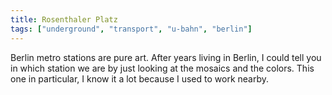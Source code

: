 ```yaml
---
title: Rosenthaler Platz
tags: ["underground", "transport", "u-bahn", "berlin"]
---
```


Berlin metro stations are pure art. After years living in Berlin, I could tell you in which station we are by just looking at the mosaics and the colors. This one in particular, I know it a lot because I used to work nearby.